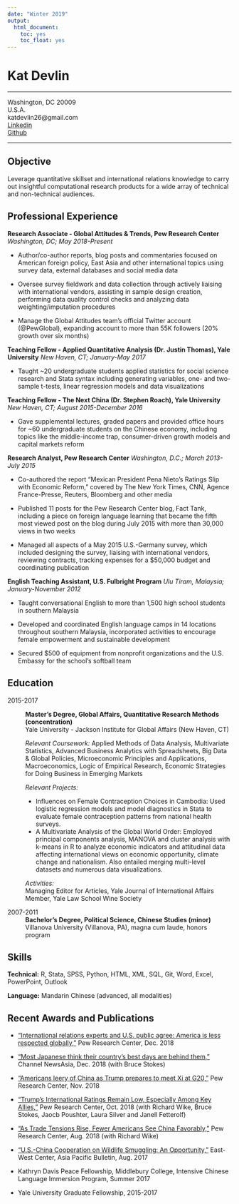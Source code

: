 ```yaml
---
date: "Winter 2019"
output:
  html_document:
    toc: yes
    toc_float: yes
---
```


Kat Devlin
============

-----------------------------------------------
                        
Washington, DC 20009                          
U.S.A.                           
katdevlin26@gmail.com  
[Linkedin](https://www.linkedin.com/in/kathleendevlin/)  
[Github](https://github.com/KatDevlin)  

-----------------------------------------------

Objective
---------
Leverage quantitative skillset and international relations knowledge to carry out insightful computational research products for a wide array of technical and non-technical audiences.

Professional Experience
----------

**Research Associate - Global Attitudes & Trends, Pew Research Center**
*Washington, DC; May 2018-Present*

* Author/co-author reports, blog posts and commentaries focused on American foreign policy, East Asia and other international topics using survey data, external databases and social media data

* Oversee survey fieldwork and data collection through actively liaising with international vendors, assisting in sample design creation, performing data quality control checks and analyzing data weighting/imputation procedures

* Manage the Global Attitudes team's official Twitter account (@PewGlobal), expanding account to more than 55K followers (20% growth over six months)

**Teaching Fellow - Applied Quantitative Analysis (Dr. Justin Thomas), Yale University**
*New Haven, CT; January-May 2017*

* Taught ~20 undergraduate students applied statistics for social science research and Stata syntax including generating variables, one- and two-sample t-tests, linear regression models and data visualizations

**Teaching Fellow - The Next China (Dr. Stephen Roach), Yale University**
*New Haven, CT; August 2015-December 2016*

* Gave supplemental lectures, graded papers and provided office hours for ~60 undergraduate students on the Chinese economy, including topics like the middle-income trap, consumer-driven growth models and capital markets reform

**Research Analyst, Pew Research Center**
*Washington, D.C.; March 2013-July 2015*

* Co-authored the report "Mexican President Pena Nieto's Ratings Slip with Economic Reform," covered by The New York Times, CNN, Agence France-Presse, Reuters, Bloomberg and other media 

*	Published 11 posts for the Pew Research Center blog, Fact Tank, including a piece on foreign language learning that became the fifth most viewed post on the blog during July 2015 with more than 30,000 views in two weeks

*	Managed all aspects of a May 2015 U.S.-Germany survey, which included designing the survey, liaising with international vendors, reviewing contracts, tracking expenses for a $50,000 budget and coordinating publication

**English Teaching Assistant, U.S. Fulbright Program**
*Ulu Tiram, Malaysia; January-November 2012*

* Taught conversational English to more than 1,500 high school students in southern Malaysia

* Developed and coordinated English language camps in 14 locations throughout southern Malaysia, incorporated activities to encourage female empowerment and sustainable development 

* Secured $500 of equipment from nonprofit organizations and the U.S. Embassy for the school's softball team 

Education
---------

2015-2017
:   **Master's Degree, Global Affairs, Quantitative Research Methods (concentration)**  
Yale University - Jackson Institute for Global Affairs (New Haven, CT)  

    *Relevant Coursework:* Applied Methods of Data Analysis, Multivariate Statistics, Advanced Business Analytics with Spreadsheets, Big Data & Global Policies, Microeconomic Principles and Applications, Macroeconomics, Logic of Empirical Research, Economic Strategies for Doing Business in Emerging Markets
    
    *Relevant Projects:*   
    
    * Influences on Female Contraception Choices in Cambodia: Used logistic regression models and model diagnostics in Stata to evaluate female contraception patterns from national health surveys.
    * A Multivariate Analysis of the Global World Order: Employed principal components analysis, MANOVA and cluster analysis with k-means in R to analyze economic indicators and attitudinal data affecting international views on economic opportunity, climate change and nationalism. Also entailed merging multi-level datasets and numerous data visualizations.
    
    *Activities:*  
    Managing Editor for Articles, Yale Journal of International Affairs  
    Member, Yale Law School Wine Society

2007-2011
:   **Bachelor's Degree, Political Science, Chinese Studies (minor)**  
Villanova University (Villanova, PA), magna cum laude, honors program


Skills
--------------------

**Technical:** R, Stata, SPSS, Python, HTML, XML, SQL, Git, Word, 
    Excel, PowerPoint, Outlook

**Language:** Mandarin Chinese (advanced, all modalities)

Recent Awards and Publications
----------------------------------------

* ["International relations experts and U.S. public agree: America is less respected globally,"](https://pewrsr.ch/2SQRdjT) Pew Research Center, Dec. 2018
* ["Most Japanese think their country’s best days are behind them,"](http://po.st/n4U2GP) Channel NewsAsia, Dec. 2018 (with Bruce Stokes)
* ["Americans leery of China as Trump prepares to meet Xi at G20,"](https://pewrsr.ch/2BKl1Jb) Pew Research Center, Nov. 2018
* ["Trump’s International Ratings Remain Low, Especially Among Key Allies,"](http://www.pewglobal.org/2018/10/01/trumps-international-ratings-remain-low-especially-among-key-allies/) Pew Research Center, Oct. 2018 (with Richard Wike, Bruce Stokes, Jaocb Poushter, Laura Silver and Janell Fetterolf)
* ["As Trade Tensions Rise, Fewer Americans See China Favorably,"](https://pewrsr.ch/2Pa47aG) Pew Research Center, Aug. 2018 (with Richard Wike)
* ["U.S.-China Cooperation on Wildlife Smuggling: An Opportunity,"](http://www.eastwestcenter.org/publications/us-china-cooperation-wildlife-smuggling-opportunity) East-West Center, Asia Pacific Bulletin, Aug. 2017

* Kathryn Davis Peace Fellowship, Middlebury College, Intensive Chinese Language Immersion Program, Summer 2017
* Yale University Graduate Fellowship, 2015-2017
